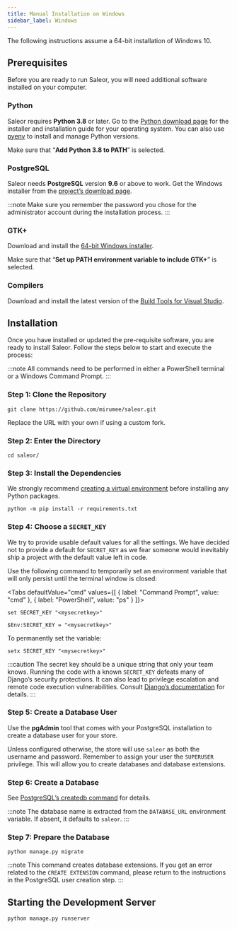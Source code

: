 ```yaml
---
title: Manual Installation on Windows
sidebar_label: Windows
---
```



The following instructions assume a 64-bit installation of Windows 10.

## Prerequisites

Before you are ready to run Saleor, you will need additional software installed on your computer.

### Python

Saleor requires **Python 3.8** or later. Go to the [Python download page](https://www.python.org/downloads/) for the installer and installation guide for your operating system. You can also use [pyenv](https://github.com/pyenv/pyenv) to install and manage Python versions.

Make sure that “**Add Python 3.8 to PATH**” is selected.

### PostgreSQL

Saleor needs **PostgreSQL** version **9.6** or above to work. Get the Windows installer from the [project’s download page](https://www.postgresql.org/download/windows/).

:::note
Make sure you remember the password you chose for the administrator account during the installation process.
:::

### GTK+

Download and install the [64-bit Windows installer](https://github.com/tschoonj/GTK-for-Windows-Runtime-Environment-Installer).

Make sure that “**Set up PATH environment variable to include GTK+**” is selected.

### Compilers

Download and install the latest version of the [Build Tools for Visual Studio](https://go.microsoft.com/fwlink/?linkid=840931).

## Installation

Once you have installed or updated the pre-requisite software, you are ready to install Saleor. Follow the steps below to start and execute the process:

:::note
All commands need to be performed in either a PowerShell terminal or a Windows Command Prompt.
:::

### Step 1: Clone the Repository

```shell
git clone https://github.com/mirumee/saleor.git
```

Replace the URL with your own if using a custom fork.

### Step 2: Enter the Directory

```shell
cd saleor/
```

### Step 3: Install the Dependencies

We strongly recommend [creating a virtual environment](https://docs.python.org/3/tutorial/venv.html) before installing any Python packages.

```shell
python -m pip install -r requirements.txt
```

### Step 4: Choose a `SECRET_KEY`

We try to provide usable default values for all the settings. We have decided not to provide a default for `SECRET_KEY` as we fear someone would inevitably ship a project with the default value left in code.

Use the following command to temporarily set an environment variable that will only persist until the terminal window is closed:

<Tabs defaultValue="cmd" values={[
  { label: "Command Prompt", value: "cmd" },
  { label: "PowerShell", value: "ps" }
]}>
<TabItem value="cmd">

```shell
set SECRET_KEY "<mysecretkey>"
```

</TabItem>
<TabItem value="ps">

```shell
$Env:SECRET_KEY = "<mysecretkey>"
```

</TabItem>
</Tabs>

To permanently set the variable:

```shell
setx SECRET_KEY "<mysecretkey>"
```

:::caution
The secret key should be a unique string that only your team knows. Running the code with a known `SECRET_KEY` defeats many of Django’s security protections. It can also lead to privilege escalation and remote code execution vulnerabilities. Consult [Django’s documentation](https://docs.djangoproject.com/en/1.11/ref/settings/#secret-key) for details.
:::

### Step 5: Create a Database User

Use the **pgAdmin** tool that comes with your PostgreSQL installation to create a database user for your store.

Unless configured otherwise, the store will use `saleor` as both the username and password. Remember to assign your user the `SUPERUSER` privilege. This will allow you to create databases and database extensions.

### Step 6: Create a Database

See [PostgreSQL’s createdb command](https://www.postgresql.org/docs/current/static/app-createdb.html) for details.

:::note
The database name is extracted from the `DATABASE_URL` environment variable. If absent, it defaults to `saleor`.
:::

### Step 7: Prepare the Database

```shell
python manage.py migrate
```

:::note
This command creates database extensions. If you get an error related to the `CREATE EXTENSION` command, please return to the instructions in the PostgreSQL user creation step.
:::

## Starting the Development Server

```shell
python manage.py runserver
```
